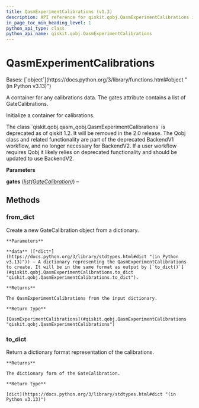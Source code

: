 ```yaml
---
title: QasmExperimentCalibrations (v1.3)
description: API reference for qiskit.qobj.QasmExperimentCalibrations in qiskit v1.3
in_page_toc_min_heading_level: 1
python_api_type: class
python_api_name: qiskit.qobj.QasmExperimentCalibrations
---
```


# QasmExperimentCalibrations

<Class id="qiskit.qobj.QasmExperimentCalibrations" isDedicatedPage={true} github="https://github.com/Qiskit/qiskit/tree/stable/1.3/qiskit/qobj/qasm_qobj.py#L477-L523" signature="qiskit.qobj.QasmExperimentCalibrations(gates)" modifiers="class">
  Bases: [`object`](https://docs.python.org/3/library/functions.html#object "(in Python v3.13)")

  A container for any calibrations data. The gates attribute contains a list of GateCalibrations.

  Initialize a container for calibrations.

  <Admonition title="Deprecated since version 1.2" type="danger">
    The class `qiskit.qobj.qasm_qobj.QasmExperimentCalibrations` is deprecated as of qiskit 1.2. It will be removed in the 2.0 release. The Qobj class and related functionality are part of the deprecated BackendV1 workflow, and no longer necessary for BackendV2. If a user workflow requires Qobj it likely relies on deprecated functionality and should be updated to use BackendV2.
  </Admonition>

  **Parameters**

  **gates** ([*list*](https://docs.python.org/3/library/stdtypes.html#list "(in Python v3.13)")*(*[*GateCalibration*](qiskit.qobj.GateCalibration "qiskit.qobj.GateCalibration")*)*) –

  ## Methods

  ### from\_dict

  <Function id="qiskit.qobj.QasmExperimentCalibrations.from_dict" github="https://github.com/Qiskit/qiskit/tree/stable/1.3/qiskit/qobj/qasm_qobj.py#L510-L523" signature="from_dict(data)" modifiers="classmethod">
    Create a new GateCalibration object from a dictionary.

    **Parameters**

    **data** ([*dict*](https://docs.python.org/3/library/stdtypes.html#dict "(in Python v3.13)")) – A dictionary representing the QasmExperimentCalibrations to create. It will be in the same format as output by [`to_dict()`](#qiskit.qobj.QasmExperimentCalibrations.to_dict "qiskit.qobj.QasmExperimentCalibrations.to_dict").

    **Returns**

    The QasmExperimentCalibrations from the input dictionary.

    **Return type**

    [QasmExperimentCalibrations](#qiskit.qobj.QasmExperimentCalibrations "qiskit.qobj.QasmExperimentCalibrations")
  </Function>

  ### to\_dict

  <Function id="qiskit.qobj.QasmExperimentCalibrations.to_dict" github="https://github.com/Qiskit/qiskit/tree/stable/1.3/qiskit/qobj/qasm_qobj.py#L499-L508" signature="to_dict()">
    Return a dictionary format representation of the calibrations.

    **Returns**

    The dictionary form of the GateCalibration.

    **Return type**

    [dict](https://docs.python.org/3/library/stdtypes.html#dict "(in Python v3.13)")
  </Function>
</Class>

